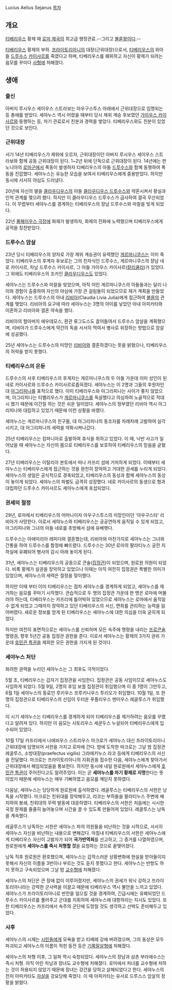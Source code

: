 Lucius Aelius Sejanus
[[목차]]
== 개요 ==
[[티베리우스]] 황제 때 [[로마 제국]]의 최고급 행정관료.--그리고 [[불륜]][[왕]]이다.--

[[티베리우스]] 황제의 부하. [[프라이토리아니]]의 대장(근위대장)으로서, [[티베리우스]]의 외아들 [[드루수스]] [[카이사르]]를 죽였다고 하며, 티베리우스를 폐위하고 자신이 황제가 되려는 음모를 꾸미다 [[사형]]에 처해졌다.

== 생애 ==
=== 출신 ===
아버지 루시우스 세이우스 스트라보는 아우구스투스 아래에서 근위대장으로 임명되는 등 총애를 받았다. 세야누스 역시 어렸을 때부터 당시 제위 계승 후보였던 [[가이우스 카이사르]]와 동행하는 등, 차기 관료로서 친분과 경력을 쌓았다. 티베리우스와도 친분이 있었던 것으로 보인다.

=== 근위대장 ===
서기 14년 티베리우스가 제위에 오르자, 근위대장이던 아버지 루시우스 세이우스 스트라보와 함께 공동 근위대장이 된다. 1~2년 뒤에 단독으로 근위대장이 된다. 14년에는 판노니아의 [[로마군]]에서 폭동이 발생하자 티베리우스의 아들 [[드루수스]]와 함께 동행하여 폭동을 진압했다. 세야누스는 유능한 모습을 보여서 티베리우스에게 중용받았다. 하지만 동시에 서서히 야심도 드러냈다.

20년에 자신의 딸을 [[클라우디우스]]의 아들 [[클라우디우스 드루수스]]와 약혼시켜서 황실과 인척 관계를 맺으려 했다. 하지만 이 클라우디우스 드루수스가 급사하여 결국 무산되었다. 이 무렵부터 세야누스를 경계하는 티베리우스의 장남 드루수스와 마찰을 빚게 되었다.

22년 [[폼페이우스 극장]]에 화재가 발생하자, 화제의 진화에 노력했으며 티베리우스에게 공적을 칭찬받았다.

=== 드루수스 암살 ===
23년 당시 티베리우스의 양자로 가장 제위 계승권이 유력했던 [[게르마니쿠스]]는 이미 죽었다. 티베리우스의 후계자 후보로는 그의 친자식인 드루수스, 게르마니쿠스의 장남 네로 카이사르, 차남 드루수스 카이사르, 그 아들 가이우스 카이사르([[칼리쿨라]])가 있었다. 그 외에도 티베리우스의 조카인 [[클라우디우스]]도 있었다.

세야누스는 드루수스와 마찰을 빚었으며, 아직 어린 게르마니쿠스의 아들들과는 달리 나이와 경험이 출중하여 자신의 야심에 가장 큰 걸림돌이 되었으므로 제거 계획을 만들었다. 세야누스는 드루수스의 아내 [[리비아]](Claudia Livia Julia)에게 접근하여 [[불륜]]의 관계를 맺었다. 리비아의 요구에 따라 세야누스는 3명의 아이를 낳았던 아내 아피카타와 이혼하고 리비아와 결혼 약속을 했다.

리비아의 할아버지 에우데모스, 환관 류그도스도 끌어들여서 드루수스 암살을 계획했으며, 리비아가 드루수스에게 약간의 독을 서서히 먹여서 병사로 위장하는 방법으로 암살에 성공했다.

25년 세야누스는 드루수스의 미망인 [[리비아]]와 결혼하겠다는 뜻을 밝혔으나, 티베리우스의 허락을 받지 못했다.

=== 티베리우스의 은둔 ===
드루수스의 사후 티베리우스의 후게자는 게르마니쿠스의 두 아들 가운데 이미 성인이 된 네로 카이사르와 드루수스 카이사르로좁혀졌다. 세야누스는 이 2명과 그들의 후원자인 대 [[아그리피나]]를 표적으로 했다. 이미 티베리우스와 아그리피나는 사이가 좋지 않았으며, 아그리피나는 티벨리우스가 [[게르마니쿠스]]를 독살했다고 의심하여 노골적으로 적대시 했기 때문에 이간질 하는 것은 쉬운 일이었다. 세야누스의 정부였던 리비아 역시 아그리피나와 대립하고 있었기 때문에 이런 상황을 바랬다.

세야누스는 게르마니쿠스의 친구들, 대 아그리피나의 동조자를 차례차례 고발하여 실각시키고, 대 아그리피나의 세력을 약화시켜나갔다.

25년 티베리우스는 캄파니아로 출발하여 휴식을 취하고 있었다. 이 때, 낙반 사고가 일어났을 때 세야누스는 자신의 몸으로 티베리우스를 보호하여 티베리우스의 믿음을 굳혔다.

27년 티베리우스는 이탈리아 본토에서 떠나 카프리 섬에 거처하게 되었다. 이때부터 세야누스는 티베리우스에게 접근하는 것을 완전히 장악하고 거대한 권세를 누리게 되었다. 세야누스의 생일은 공식적으로 경축되었고, 티베리우스의 동상과 함께 세야누스의 동상이 놓이게 되었다. 세야누스의 파벌도 급격히 성장했다. 네로 카이사르의 동생으로 형과 대립하던 드루수스 카이사르도 세야누스에게 포섭되었다.

=== 권세의 절정 ===
29년, 로마에서 티베리우스의 어머니이자 아우구스투스의 미망인이던 '아우구스타' 리비아가 사망한다. 이로서 세야누스와 티베리우스는 공공연하게 움직일 수 있게 되었고, 아그리피나와 그녀의 아들 네로를 추방해서 섬에 유배햇다.

드루수스는 아에미리아 레피다와 결혼했는데, 리비아와 마찬가지로 세야누스는 그녀와 간통을 하여 드루수스를 함정에 빠뜨렸다. 드루수스는 30년 로마의 팔라티누스 궁전 지하실에 유폐되어 병사의 감시 아래 놓이게 된다.

31년, 세야누스는 티베리우스의 공동으로 콘술([[집정관]])이 되었으며, 원로원 의원이 되었다. 비록 황제가 실권을 장악하고 있었으나 이때는 아직 여전히 집정권은 특별한 의미가 있었으며, 세야누스의 세력은 절정을 맞이했다.

하지만 이때 부터 이미 티베리우스는 점차 세야누스를 경계하게 되었고, 세야누스를 제거하는 음모를 꾸마기 시작했다. 관습적으로 두 명의 집정관 가운데 한 명은 로마에 머물러야 하는데, 티베리우스는 카프리에 틀어박혀 있었으므로 세야누스는 로마에서 움직일 수 없게 되었고 그때까지 장악하고 있던 티베리우스의 서신, 면회를 관리하는 능력을 잃어버렸다. 새로운 정보를 얻게 된 티베리우스는 세야누스에 대한 의심을 더욱 굳히게 되었다.

하지만 여전히 표면적으로는 세야누스를 신뢰하며 모든 속주에 명령을 내리는 [[프로콘술]] 명령권, 향후 5년간 공동 집정관 권한을 준다. 이로서 세야누스는 황제의 3가지 권위 가운데 [[호민관 특권]]을 제외한 모든 권한을 가지게 된 것이다.

=== 세야누스 처단 ===
화려한 권력을 누리던 세야누스는 그 최후도 극적이었다.

5월 초, 티베리우스는 갑자기 집정관을 사임한다. 집정관은 공동 사임이므로 세야누스도 사임하게 되었다. 5월 9일, 2명의 후임 보궐 집정관이 취임했으며 이 중 1명이 그만두고, 6월 1일 세야누스의 동료인 루키우스 프루키니우스 투리오가 취임했다. 10월 1일, 또 한 명의 집정관으로 티베리우스의 신임이 두터운 푸플리우스 멘미우스 레굴루스가 취임했다.

이 시기 세야누스는 티베리우스를 경계하게 되어 티베리우스를 제거하려는 음모를 꾸몄다고 알려져 있다. 하지만 이 음모는 사토리우스 세쿤두스 누설되어 티베리우스에게 입수되어 있었다.

10월 17일 카프리에서 나에비우스 스트리우스 마크로가 세야누스 대신 프라이토리아니 근위대장에 임명되어 서한을 가지고 로마에 간다. 밤에 도착한 마크로는 그날 밤 집정관 레굴루스, 소방대장(praefectus vigilis) 그라에키누스 라코 등에게 티베리우스의 서신을 전달했다. 마크로는 프라이토리아니의 지휘권을 접수한 다음, 세야누스에게 찾아가서 근위대장에서 해임되었음을 통보한다. 하지만 동시에 내일 원로원에서 세야누스에게 [[호민관 특권]]이 주어진다고도 알려주었다. 이는 곧 '''세야누스를 차기 황제로 지명'''한다는 뜻이었기 때문에 세야누스는 매우 기뻐하였고 음모를 깨닫지 못하였다.

다음날, 세야누스는 당당하게 원로원에 출석하였다. 레굴루스는 티베리우스의 서한은 낭독을 시작했다. 마크로는 친위대를 장악해두고, 라코는 부하들을 팔라티누스 주변에 배치하여 봉쇄, 친위대의 무력 발동에 대응하였다. 티베리우스의 서한은 처음에는 시시한 국정 문제를 줄줄히 늘어놓으며 시간을 끌 수 있도록 만들어져 있었다. 레굴루스는 낭독을 계속했다.

레굴루스가 낭독하는 서한은 세야누스 파의 의원들을 비난하는 것을 시작으로, 서서히 세야누스 자신을 비난하는 내용으로 변해갔다. 마침내 티베리우스의 서한은 세야누스에게 티베리우스 자신이 고발자가 되어 '''국가반역죄'''를 선고하고, 그 증거를 나열하였으며, 원로원에게 '''세야누스를 즉시 처형할 것'''을 요청하는 것으로 끝맺어졌다.

낭독 직후 원로원은 환호했으며, 세야누스는 갑작스러운 상황변화에 현실을 받아들이지 못해서 자신의 이름을 3번이나 부르는 것도 듣지 못했다고 한다. 세야누스는 반항도 하지 못하고 구속되었으며 그날 밤 [[교수형]]에 처해졌다.

세야누스의 처단은 큰 장애 없이 이루어졌지만, 세야누스의 권세가 워낙 강하고 프라이토리아니라는 강력한 군사력을 이끌고 때문에 티베리우스 역시 불안을 느끼고 있었다. 세야누스가 프라이토리아니로 반란을 일으킬 것을 경계하여, 긴급시에는 유폐되었던 드루수스 카이사르를 풀어주고 군대를 지휘하여 세야누스에 대항하라는 지시도 있었다. 또한 티베리우스는 카프리에서 속주의 군단에 도망칠 것도 생각하고 선박도 준비해두고 있었다.

=== 사후 ===
세야누스의 시체는 [[시민]]들에게 모욕을 받고 티베레 강에 버려졌으며, 그의 동상은 모두 파괴되고 세야누스의 이름이 적힌 동전 등은 [[기록말살형]]에 처해졌다.

세야누스의 처형 이후, 그 일파 역시 숙청되었다. 세야누스의 장남과 삼촌 부라에수스는 즉시 처형. 아직 어린 차남과 장녀도 교수형에 처해졌다. 로마에서 처녀를 교수형에 처하는 것이 허용되지 않았기 때문에 장녀는 강간을 당하고 살해되었다고 한다. 세야누스의 전처 아피카타도 [[자살]]을 강요당해 죽었다. 이 때 아피카타는 유서로 드루스스 암살의 정황을 밝혔다. 
